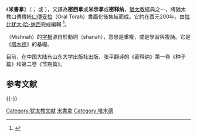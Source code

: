 {{Jew}}

《'''米書拿'''》（{{lang-he|משנה}}；{{lang-en|Mishnah}} 或 {{lang|en|Mishna}}），又譯為'''密西拿'''或'''米示拿'''或'''密释纳'''，[[猶太教|猶太教]]經典之一，將猶太教口傳傳統[[法利赛人#.E5.8F.A3.E4.BC.A0.E5.BE.8B.E6.B3.95|口傳妥拉]]（Oral Torah）書面化後集結而成。它約在西元200年，由[[拉比|拉比]][[犹大·哈-纳西|犹大·哈-纳西]]完成編輯
<ref>{{cite book
|author = 魏道思
|title = 猶太信仰之旅
|publisher = 聖經資源中心
|year = 2006
|ISBN = 9789867077042
}}</ref>。

{{lang-he|משנה}}（Mishnah）的[[字根|字根]]源自於動詞{{rtl-lang|he|שנה}}（shanah），意思是重複，或是學習與複誦。它是《[[塔木德|塔木德]]》的基礎。

目前，在中国大陆有山东大学出版社出版、张平翻译的《密释纳》第一卷《种子篇》和第二卷《节期篇》。

== 参考文献 ==
{{Reflist}}

{{-}}
{{犹太人和犹太教}}

{{Authority control}}

{{DEFAULTSORT:Mishnah}}
[[Category:犹太教文献|Category:犹太教文献]]
[[Category:米書拿|]]
[[Category:塔木德|Category:塔木德]]